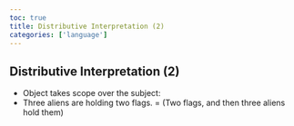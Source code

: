 ```yaml
---
toc: true
title: Distributive Interpretation (2)
categories: ['language']
---
```


## Distributive Interpretation (2)
- Object takes scope over the subject:
- Three aliens are holding two flags. = (Two flags, and then three aliens hold them)



